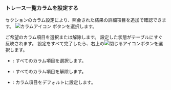 ### トレース一覧カラムを設定する

<Cmdname sid="trace_list" className="uitext" />セクションのカラム設定により、照会された結果の詳細項目を追加で確認できます。 ![カラムアイコン](/img/ico-column.svg) <Cmdname sid="column_select" className="uitext" />ボタンを選択します。

<ImgLang img="analysis-hitmap-tx-list-select-column.png" desc="カラム選択" />

ご希望のカラム項目を選択または解除します。 設定した状態がテーブルにすぐ反映されます。 設定をすべて完了したら、右上の![閉じるアイコン](/img/ico-close.svg)ボタンを選択します。

- <Cmdname sid="select_all" className="uitext" />: すべてのカラム項目を選択します。

- <Cmdname sid="deselect_all" className="uitext" />: すべてのカラム項目を解除します。

- <Cmdname sid="initialize_default" className="uitext" />: カラム項目をデフォルトに設定します。
